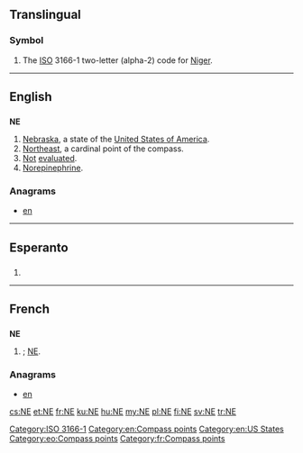{{also|Appendix:Variations of "ne"}}
==Translingual==

===Symbol===
{{head|mul|symbol}}
# The [[ISO]] 3166-1 two-letter (alpha-2) code for [[Niger]].

[[Category:ISO 3166-1]]
----

==English==

==={{abbreviation-old|en}}===
'''NE'''

# [[Nebraska]], a state of the [[United States of America]].
# [[northeast|Northeast]], a cardinal point of the compass.
# [[not|Not]] [[evaluated]].
# [[norepinephrine|Norepinephrine]].

===Anagrams===
* [[en#English|en]] 

[[Category:en:Compass points]]
[[Category:en:US States]]

----
==Esperanto==

==={{abbreviation-old|eo}}===
{{head|eo|abbreviation}}
# {{abbreviation of|nordeosto||northeast|lang=eo}}

[[Category:eo:Compass points]]
----

==French==

==={{abbreviation-old|fr}}===
'''NE'''

# {{abbreviation of|nord-est|lang=fr|nodot=1}}; [[#English|NE]].

===Anagrams===
* [[en#French|en]]

[[Category:fr:Compass points]]

[[cs:NE]]
[[et:NE]]
[[fr:NE]]
[[ku:NE]]
[[hu:NE]]
[[my:NE]]
[[pl:NE]]
[[fi:NE]]
[[sv:NE]]
[[tr:NE]]